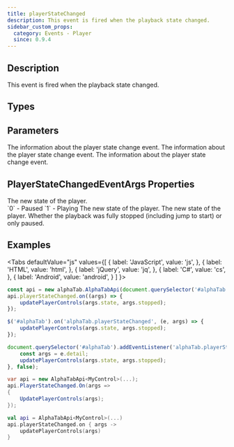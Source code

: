 ```yaml
---
title: playerStateChanged
description: This event is fired when the playback state changed.
sidebar_custom_props:
  category: Events - Player
  since: 0.9.4
---
```


<SinceBadge since="0.9.4" />


## Description
This event is fired when the playback state changed. 

<EventDescription />

## Types

<TypeTable>
    <TypeRow type="js" name="function(e)" />    
    <TypeRow type="net" name="Action<PlayerStateChangedEventArgs>" />    
    <TypeRow type="android" name="(e : PlayerStateChangedEventArgs): Unit" />    
</TypeTable>

## Parameters

<ParameterTable>
    <ParameterRow platform="js" name="args" type="alphaTab.synth.PlayerStateChangedEventArgs">
        The information about the player state change event. 
    </ParameterRow>
    <ParameterRow platform="net" name="args" type="AlphaTab.Synth.PlayerStateChangedEventArgs">
        The information about the player state change event. 
    </ParameterRow>
    <ParameterRow platform="android" name="args" type="alphaTab.synth.PlayerStateChangedEventArgs">
        The information about the player state change event. 
    </ParameterRow>
</ParameterTable>

## PlayerStateChangedEventArgs Properties

<ParameterTable>
    <ParameterRow platform="js" name="state" type="alphaTab.synth.PlayerState">
        The new state of the player. <br />
        `0` - Paused
        `1` - Playing
    </ParameterRow>
    <ParameterRow platform="net" name="State" type="AlphaTab.Synth.PlayerState">
        The new state of the player.  
    </ParameterRow>
    <ParameterRow platform="net" name="state" type="alphaTab.synth.PlayerState">
        The new state of the player.
    </ParameterRow>
    <ParameterRow platform="all" name="stopped" type="bool">
        Whether the playback was fully stopped (including jump to start) or only paused.
    </ParameterRow>
</ParameterTable>

## Examples

<Tabs
  defaultValue="js"
  values={[
    { label: 'JavaScript', value: 'js', },
    { label: 'HTML', value: 'html', },
    { label: 'jQuery', value: 'jq', },
    { label: 'C#', value: 'cs', },
    { label: 'Android', value: 'android', }
  ]
}>
<TabItem value="js">

```js
const api = new alphaTab.AlphaTabApi(document.querySelector('#alphaTab'));
api.playerStateChanged.on((args) => {
    updatePlayerControls(args.state, args.stopped);
});
```

</TabItem>
<TabItem value="jq">

```js
$('#alphaTab').on('alphaTab.playerStateChanged', (e, args) => {
    updatePlayerControls(args.state, args.stopped);
});
```

</TabItem>
<TabItem value="html">

```js
document.querySelector('#alphaTab').addEventListener('alphaTab.playerStateChanged', (e) => {
    const args = e.detail;
    updatePlayerControls(args.state, args.stopped);
}, false);
```

</TabItem>
<TabItem value="cs">

```cs
var api = new AlphaTabApi<MyControl>(...);
api.PlayerStateChanged.On(args => 
{
    UpdatePlayerControls(args);
});
```

</TabItem>
<TabItem value="android">

```kotlin
val api = AlphaTabApi<MyControl>(...)
api.playerStateChanged.on { args ->
    updatePlayerControls(args)
}
```

</TabItem>
</Tabs>